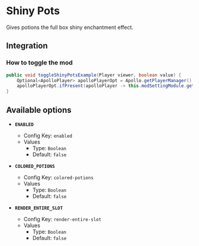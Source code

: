 # Shiny Pots

Gives potions the full box shiny enchantment effect.

## Integration

### How to toggle the mod

```java
public void toggleShinyPotsExample(Player viewer, boolean value) {
    Optional<ApolloPlayer> apolloPlayerOpt = Apollo.getPlayerManager().getPlayer(viewer.getUniqueId());
    apolloPlayerOpt.ifPresent(apolloPlayer -> this.modSettingModule.getOptions().set(apolloPlayer, ModShinyPots.ENABLED, value));
}
```

## Available options

- __`ENABLED`__
    - Config Key: `enabled`
    - Values
        - Type: `Boolean`
        - Default: `false`

- __`COLORED_POTIONS`__
    - Config Key: `colored-potions`
    - Values
        - Type: `Boolean`
        - Default: `false`

- __`RENDER_ENTIRE_SLOT`__
    - Config Key: `render-entire-slot`
    - Values
        - Type: `Boolean`
        - Default: `false`

